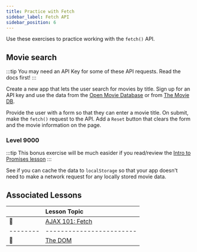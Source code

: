```yaml
---
title: Practice with Fetch
sidebar_label: Fetch API
sidebar_position: 6
---
```


Use these exercises to practice working with the `fetch()` API.

## Movie search

:::tip
You may need an API Key for some of these API requests. Read the docs first!
:::

Create a new app that lets the user search for movies by title. Sign up for an API key and use the data from the [Open Movie Database](http://www.omdbapi.com/) or from [The Movie DB](https://www.themoviedb.org/faq/api).

Provide the user with a form so that they can enter a movie title. On submit, make the `fetch()` request to the API. Add a `Reset` button that clears the form and the movie information on the page.

### Level 9000

:::tip
This bonus exercise will be much easider if you read/review the [Intro to Promises lesson](/docs/lessons/building-interactive-uis/intro-to-promises/#how-do-you-write-a-function-that-returns-a-promise)
:::

See if you can cache the data to `localStorage` so that your app doesn't need to make a network request for any locally stored movie data.

## Associated Lessons

|        | Lesson Topic |
|--------|:------------------------|
| :memo: |[AJAX 101: Fetch](/docs/lessons/building-interactive-uis/ajax-101/#fetch-api)|
|--------|------------------------|
| :memo: |[The DOM](/docs/lessons/handling-user-input/dom/)|